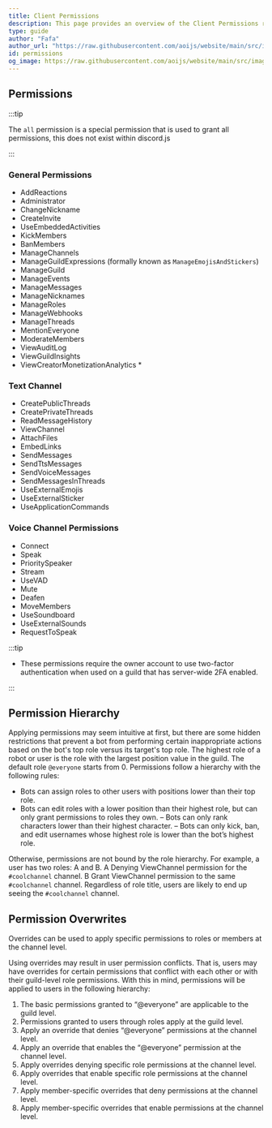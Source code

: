 ```yaml
---
title: Client Permissions
description: This page provides an overview of the Client Permissions required for various functions.
type: guide
author: "Fafa"
author_url: "https://raw.githubusercontent.com/aoijs/website/main/src/images/contributors/fafa.png"
id: permissions
og_image: https://raw.githubusercontent.com/aoijs/website/main/src/images/og/8.png
---
```


## Permissions

:::tip

The `all` permission is a special permission that is used to grant all permissions, this does not exist within discord.js

:::

### General Permissions

-   AddReactions
-   Administrator
-   ChangeNickname
-   CreateInvite
-   UseEmbeddedActivities
-   KickMembers
-   BanMembers
-   ManageChannels
-   ManageGuildExpressions (formally known as `ManageEmojisAndStickers`)
-   ManageGuild
-   ManageEvents
-   ManageMessages
-   ManageNicknames
-   ManageRoles
-   ManageWebhooks
-   ManageThreads
-   MentionEveryone
-   ModerateMembers
-   ViewAuditLog
-   ViewGuildInsights
-   ViewCreatorMonetizationAnalytics \*

### Text Channel

-   CreatePublicThreads
-   CreatePrivateThreads
-   ReadMessageHistory
-   ViewChannel
-   AttachFiles
-   EmbedLinks
-   SendMessages
-   SendTtsMessages
-   SendVoiceMessages
-   SendMessagesInThreads
-   UseExternalEmojis
-   UseExternalSticker
-   UseApplicationCommands

### Voice Channel Permissions

-   Connect
-   Speak
-   PrioritySpeaker
-   Stream
-   UseVAD
-   Mute
-   Deafen
-   MoveMembers
-   UseSoundboard
-   UseExternalSounds
-   RequestToSpeak

:::tip

-   These permissions require the owner account to use two-factor authentication when used on a guild that has server-wide 2FA enabled.

:::

## Permission Hierarchy

Applying permissions may seem intuitive at first, but there are some hidden restrictions that prevent a bot from performing certain inappropriate actions based on the bot's top role versus its target's top role. The highest role of a robot or user is the role with the largest position value in the guild. The default role `@everyone` starts from 0. Permissions follow a hierarchy with the following rules:

-   Bots can assign roles to other users with positions lower than their top role.
-   Bots can edit roles with a lower position than their highest role, but can only grant permissions to roles they own.
    – Bots can only rank characters lower than their highest character.
    – Bots can only kick, ban, and edit usernames whose highest role is lower than the bot’s highest role.

Otherwise, permissions are not bound by the role hierarchy. For example, a user has two roles: A and B. A Denying ViewChannel permission for the `#coolchannel` channel. B Grant ViewChannel permission to the same `#coolchannel` channel. Regardless of role title, users are likely to end up seeing the `#coolchannel` channel.

## Permission Overwrites

Overrides can be used to apply specific permissions to roles or members at the channel level.

Using overrides may result in user permission conflicts. That is, users may have overrides for certain permissions that conflict with each other or with their guild-level role permissions. With this in mind, permissions will be applied to users in the following hierarchy:

1. The basic permissions granted to “@everyone” are applicable to the guild level.
2. Permissions granted to users through roles apply at the guild level.
3. Apply an override that denies “@everyone” permissions at the channel level.
4. Apply an override that enables the “@everyone” permission at the channel level.
5. Apply overrides denying specific role permissions at the channel level.
6. Apply overrides that enable specific role permissions at the channel level.
7. Apply member-specific overrides that deny permissions at the channel level.
8. Apply member-specific overrides that enable permissions at the channel level.
